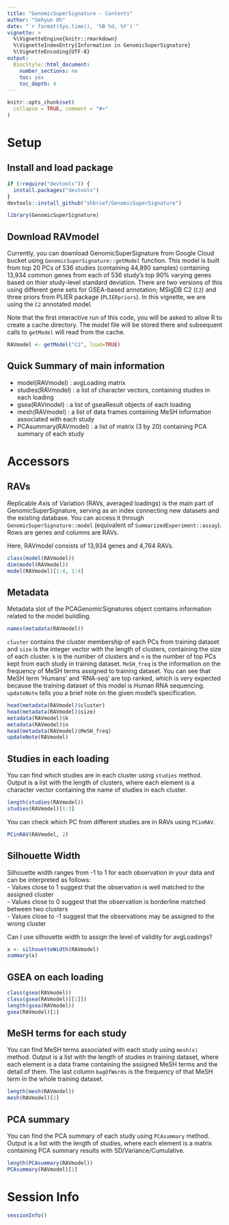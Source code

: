 ```yaml
---
title: "GenomicSuperSignature - Contents"
author: "Sehyun Oh"
date: "`r format(Sys.time(), '%B %d, %Y')`"
vignette: >
  %\VignetteEngine{knitr::rmarkdown}
  %\VignetteIndexEntry{Information in GenomicSuperSignature}
  %\VignetteEncoding{UTF-8}
output:
  BiocStyle::html_document:
    number_sections: no
    toc: yes
    toc_depth: 4
---
```


```r
knitr::opts_chunk$set(
  collapse = TRUE, comment = "#>" 
)
```

# Setup

## Install and load package
```r
if (!require("devtools")) {
  install.packages("devtools")
}
devtools::install_github("shbrief/GenomicSuperSignature")
```

```r
library(GenomicSuperSignature)
```


## Download RAVmodel
Currently, you can download GenomicSuperSignature from Google Cloud bucket using 
`GenomicSuperSignature::getModel` function. This model is built from top 20 PCs of 
536 studies (containing 44,890 samples) containing 13,934 common genes from each 
of 536 study's top 90% varying genes based on thier study-level standard deviation.
There are two versions of this using different gene sets for GSEA-based annotation;
MSigDB C2 (`C2`) and three priors from PLIER package (`PLIERpriors`). In this 
vignette, we are using the `C2` annotated model.

Note that the first interactive run of this code, you will be asked to allow
R to create a cache directory. The model file will be stored there and subsequent
calls to `getModel` will read from the cache.


```r
RAVmodel <- getModel("C2", load=TRUE)
```


## Quick Summary of main information
* model(RAVmodel) : avgLoading matrix   
* studies(RAVmodel) : a list of character vectors, containing studies in each loading   
* gsea(RAVmodel) : a list of gseaResult objects of each loading   
* mesh(RAVmodel) : a list of data frames containing MeSH information associated with each study   
* PCAsummary(RAVmodel) : a list of matrix (3 by 20) containing PCA summary of each study   


# Accessors
## RAVs
*R*eplicable *A*xis of *V*ariation (RAVs, averaged loadings) is the main part of 
GenomicSuperSignature, serving as an index connecting new datasets and the existing 
database. You can access it through `GenomicSuperSignature::model` (equivalent of `SummarizedExperiment::assay`). 
Rows are genes and columns are RAVs.

Here, RAVmodel consists of 13,934 genes and 4,764 RAVs.

```r
class(model(RAVmodel))
dim(model(RAVmodel))
model(RAVmodel)[1:4, 1:4]
```

## Metadata
Metadata slot of the PCAGenomicSignatures object contains information related to 
the model buildling.

```r
names(metadata(RAVmodel))
```

`cluster` contains the cluster membership of each PCs from training dataset and 
`size` is the integer vector with the length of clusters, containing the size of 
each cluster. `k` is the number of clusters and `n` is the number of top PCs kept
from each study in training dataset. `MeSH_freq` is the information on the frequency
of MeSH terms assigned to training dataset. You can see that MeSH term 'Humans' 
and 'RNA-seq' are top ranked, which is very expected because the training dataset
of this model is Human RNA sequencing. `updateNote` tells you a brief note on the
given model's specification.

```r
head(metadata(RAVmodel)$cluster)
head(metadata(RAVmodel)$size)
metadata(RAVmodel)$k
metadata(RAVmodel)$n
head(metadata(RAVmodel)$MeSH_freq)
updateNote(RAVmodel)  
```


## Studies in each loading
You can find which studies are in each cluster using `studies` method. Output is 
a list with the length of clusters, where each element is a character vector containing
the name of studies in each cluster.

```r
length(studies(RAVmodel))
studies(RAVmodel)[1:3]
```

You can check which PC from different studies are in RAVs using `PCinRAV`.

```r
PCinRAV(RAVmodel, 2)
```

## Silhouette Width
Silhouette width ranges from -1 to 1 for each observation in your data and can be
interpreted as follows:   
  - Values close to 1 suggest that the observation is well matched to the assigned cluster   
  - Values close to 0 suggest that the observation is borderline matched between two clusters   
  - Values close to -1 suggest that the observations may be assigned to the wrong cluster   
  
Can I use silhouette width to assign the level of validity for avgLoadings?

```r
x <- silhouetteWidth(RAVmodel)
summary(x)
```

## GSEA on each loading
```r
class(gsea(RAVmodel))
class(gsea(RAVmodel)[[1]])
length(gsea(RAVmodel))
gsea(RAVmodel)[1]
```


## MeSH terms for each study
You can find MeSH terms associated with each study using `mesh(x)` method. Output is 
a list with the length of studies in training dataset, where each element is a 
data frame containing the assigned MeSH terms and the detail of them. The last 
column `bagOfWords` is the frequency of that MeSH term in the whole training dataset.

```r
length(mesh(RAVmodel))
mesh(RAVmodel)[1]
```


## PCA summary
You can find the PCA summary of each study using `PCAsummary` method. Output is 
a list with the length of studies, where each element is a matrix containing PCA
summary results with SD/Variance/Cumulative.

```r
length(PCAsummary(RAVmodel))
PCAsummary(RAVmodel)[1]
```


# Session Info
```r
sessionInfo()
```


